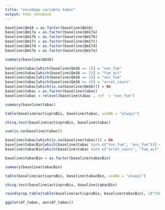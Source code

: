 ```yaml
---
title: "encodage variable tabac"
output: html_notebook
---
```


```r
baseline$Qm16 = as.factor(baseline$Qm16)
baseline$Qm17a = as.factor(baseline$Qm17a)
baseline$Qm17b = as.factor(baseline$Qm17b)
baseline$Qm17c = as.factor(baseline$Qm17c)
baseline$Qm17d = as.factor(baseline$Qm17d)
baseline$Qm17e = as.factor(baseline$Qm17e)

```

```r
summary(baseline$Qm16)
```
```r
baseline$tabac[which(baseline$Qm16 == 1)] = "non_fum"
baseline$tabac[which(baseline$Qm16 == 2)] = "fum_act"
baseline$tabac[which(baseline$Qm16 == 3)] = "anc_fum"
baseline$tabac[which(baseline$Qm16 == 4)] = "arret_cours"
baseline$tabac[which(is.na(baseline$Qm16))] = NA
baseline$tabac = as.factor(baseline$tabac)
baseline$tabac = relevel(baseline$tabac , ref  = "non_fum")
```
```r
summary(baseline$tabac)
```
```r
table(baseline$activproBis, baseline$tabac, useNA = "always")
```

```r
chisq.test(baseline$activproBis, baseline$tabac)
```

```r
sum(is.na(baseline$tabac))
```


```r
baseline$tabac[which(is.na(baseline$tabac))] = NA
baseline$tabacBin[which(baseline$tabac %in% c("non_fum", "anc_fum"))] = 0
baseline$tabacBin[which(baseline$tabac %in% c("arret_cours", "fum_act"))] =1
```
```r
baseline$tabacBin = as.factor(baseline$tabacBin)
```
```r
summary(baseline$tabacBin)
```



```r
table(baseline$activproBis, baseline$tabacBin, useNA = "always")
```

```r
chisq.test(baseline$activproBis, baseline$tabacBin)
```
```r
round(prop.table(table(baseline$activproBis, baseline$tabacBin), 1)*100,2)

```





```r
ggplot(df_tabac, aes(df_tabac))
```


